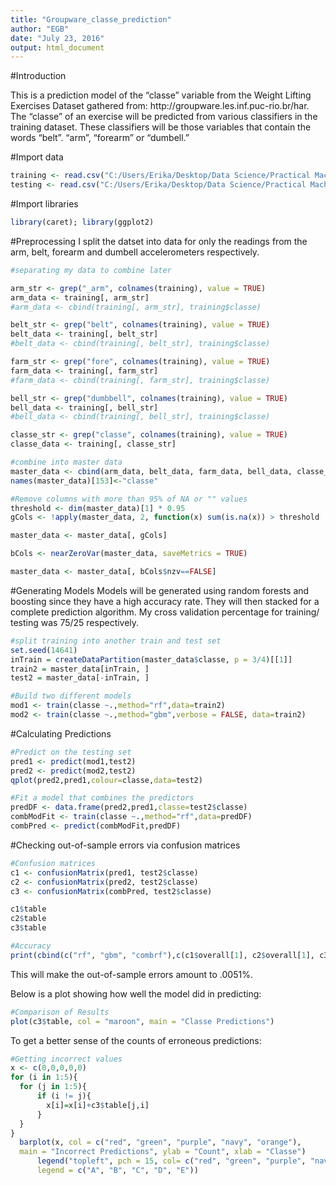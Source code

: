 ---
title: "Groupware_classe_prediction"
author: "EGB"
date: "July 23, 2016"
output: html_document
---

#Introduction

This is a prediction model of the "classe" variable from the Weight Lifting Exercises Dataset gathered from:
http://groupware.les.inf.puc-rio.br/har.  The "classe" of an exercise will be predicted from various classifiers in the training dataset.  These classifiers will be those variables that contain the words "belt". "arm", "forearm" or "dumbell."

#Import data

```{r}
training <- read.csv("C:/Users/Erika/Desktop/Data Science/Practical Machine Learning/pml-training.csv")
testing <- read.csv("C:/Users/Erika/Desktop/Data Science/Practical Machine Learning/pml-testing.csv")
```

#Import libraries

```{r}
library(caret); library(ggplot2)
```

#Preprocessing
I split the datset into data for only the readings from the arm, belt, forearm and dumbell accelerometers respectively.

```{r}
#separating my data to combine later

arm_str <- grep("_arm", colnames(training), value = TRUE)
arm_data <- training[, arm_str]
#arm_data <- cbind(training[, arm_str], training$classe)

belt_str <- grep("belt", colnames(training), value = TRUE)
belt_data <- training[, belt_str]
#belt_data <- cbind(training[, belt_str], training$classe)

farm_str <- grep("fore", colnames(training), value = TRUE)
farm_data <- training[, farm_str]
#farm_data <- cbind(training[, farm_str], training$classe)

bell_str <- grep("dumbbell", colnames(training), value = TRUE)
bell_data <- training[, bell_str]
#bell_data <- cbind(training[, bell_str], training$classe)

classe_str <- grep("classe", colnames(training), value = TRUE)
classe_data <- training[, classe_str]

#combine into master data
master_data <- cbind(arm_data, belt_data, farm_data, bell_data, classe_data)
names(master_data)[153]<-"classe"

#Remove columns with more than 95% of NA or "" values
threshold <- dim(master_data)[1] * 0.95
gCols <- !apply(master_data, 2, function(x) sum(is.na(x)) > threshold  || sum(x=="") > threshold)

master_data <- master_data[, gCols]

bCols <- nearZeroVar(master_data, saveMetrics = TRUE)

master_data <- master_data[, bCols$nzv==FALSE]

```

#Generating Models
Models will be generated using random forests and boosting since they have a high accuracy rate.  They will then stacked for a complete prediction algorithm.  My cross validation percentage for training/ testing was 75/25 respectively.

```{r}
#split training into another train and test set
set.seed(14641)
inTrain = createDataPartition(master_data$classe, p = 3/4)[[1]]
train2 = master_data[inTrain, ]
test2 = master_data[-inTrain, ]

#Build two different models
mod1 <- train(classe ~.,method="rf",data=train2)
mod2 <- train(classe ~.,method="gbm",verbose = FALSE, data=train2)
```

#Calculating Predictions

```{r}
#Predict on the testing set
pred1 <- predict(mod1,test2) 
pred2 <- predict(mod2,test2)
qplot(pred2,pred1,colour=classe,data=test2)

#Fit a model that combines the predictors
predDF <- data.frame(pred2,pred1,classe=test2$classe)
combModFit <- train(classe ~.,method="rf",data=predDF)
combPred <- predict(combModFit,predDF)
```

#Checking out-of-sample errors via confusion matrices

```{r}
#Confusion matrices
c1 <- confusionMatrix(pred1, test2$classe)
c2 <- confusionMatrix(pred2, test2$classe)
c3 <- confusionMatrix(combPred, test2$classe)

c1$table
c2$table
c3$table

#Accuracy
print(cbind(c("rf", "gbm", "combrf"),c(c1$overall[1], c2$overall[1], c3$overall[1])))
```

This will make the out-of-sample errors amount to .0051%.

Below is a plot showing how well the model did in predicting:

```{r, echo=FALSE}
#Comparison of Results
plot(c3$table, col = "maroon", main = "Classe Predictions")
```

To get a better sense of the counts of erroneous predictions:
```{r, echo=FALSE}
#Getting incorrect values
x <- c(0,0,0,0,0)
for (i in 1:5){
  for (j in 1:5){
      if (i != j){
        x[i]=x[i]+c3$table[j,i]
      }
  }
} 
  barplot(x, col = c("red", "green", "purple", "navy", "orange"),
  main = "Incorrect Predictions", ylab = "Count", xlab = "Classe")
      legend("topleft", pch = 15, col= c("red", "green", "purple", "navy", "orange"), 
      legend = c("A", "B", "C", "D", "E"))
```